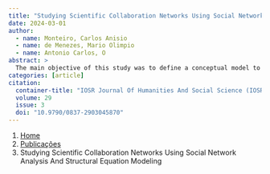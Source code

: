 ```yaml
---
title: "Studying Scientific Collaboration Networks Using Social Network Analysis And Structural Equation Modeling"
date: 2024-03-01
author:
  - name: Monteiro, Carlos Anisio
  - name: de Menezes, Mario Olimpio
  - name: Antonio Carlos, O
abstract: > 
  The main objective of this study was to define a conceptual model to identify latent issues that involve the scientific collaboration in a R&D environment. We have used two complementary approaches to study scientific collaboration. At first, structural equation modeling with partial least squares was used to evaluate and test a conceptual model based on personal, behavioral, cultural and circumstantial factors to identify which of these factors best explain the propensity of authors of technical and scientific publications to establish collaboration links with each other. The first part produced a second order latent variable named “propensity to collaborate”. In the second part, we evaluate if and how this propensity to collaborate is reflected in the structural position of these authors in the R&D coauthorship network of our case study, . The findings showed that the proposed factors moderately explain the authors' collaboration propensity in a R&D environment. Although the model has not been satisfactory to explain the authors' structural position in the coauthorship network, however, it was a starting point to study scientific collaboration using structural equation modeling and social network analysis.
categories: [article]
citation: 
  container-title: "IOSR Journal Of Humanities And Social Science (IOSR-JHSS)"
  volume: 29
  issue: 3
  doi: "10.9790/0837-2903045870"
---
```


```{=html}
<nav aria-label="breadcrumb">
  <ol class="breadcrumb">
    <li class="breadcrumb-item"><a href="../../index.html">Home</a></li>
    <li class="breadcrumb-item"><a href="../index.html">Publicações</a></li>
    <li class="breadcrumb-item active" aria-current="page">Studying Scientific Collaboration Networks Using Social Network Analysis And Structural Equation Modeling</li>
  </ol>
</nav>
```

